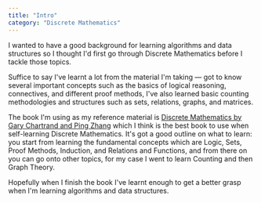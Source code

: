```yaml
---
title: "Intro"
category: "Discrete Mathematics"
---
```


I wanted to have a good background for learning algorithms 
and data structures so I thought I'd first go through 
Discrete Mathematics before I tackle those topics. 

Suffice to say I've learnt a lot from the material I'm taking 
— got to know several important concepts such as the basics of 
logical reasoning, connectives, and different proof methods, I've
also learned basic counting methodologies and structures such as 
sets, relations, graphs, and matrices.

The book I'm using as my reference material is [Discrete Mathematics 
by Gary Chartrand and Ping Zhang](https://www.amazon.com/Discrete-Mathematics-Gary-Chartrand/dp/1577667301) 
which I think is the best book to use when self-learning Discrete Mathematics. 
It's got a good outline on what to learn: you start from learning the fundamental
concepts which are Logic, Sets, Proof Methods, Induction, and Relations and Functions, 
and from there on you can go onto other topics, for my case I went to learn Counting 
and then Graph Theory.

Hopefully when I finish the book I've learnt enough to get a better 
grasp when I'm learning algorithms and data structures.